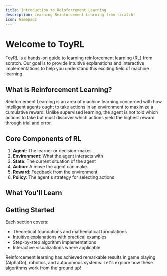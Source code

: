 ```yaml
---
title: Introduction to Reinforcement Learning
description: Learning Reinforcement Learning from scratch!
icon: Gamepad2
---
```


# Welcome to ToyRL

ToyRL is a hands-on guide to learning reinforcement learning (RL) from scratch. Our goal is to provide intuitive explanations and interactive implementations to help you understand this exciting field of machine learning.

## What is Reinforcement Learning?

Reinforcement Learning is an area of machine learning concerned with how intelligent agents ought to take actions in an environment to maximize a cumulative reward. Unlike supervised learning, the agent is not told which actions to take but must discover which actions yield the highest reward through trial and error.

## Core Components of RL

1. **Agent**: The learner or decision-maker
2. **Environment**: What the agent interacts with
3. **State**: The current situation of the agent
4. **Action**: A move the agent can make
5. **Reward**: Feedback from the environment
6. **Policy**: The agent's strategy for selecting actions

## What You'll Learn

<Cards>
  <Card title="Markov Decision Processes" href="/docs/rl/mdp" icon="Network" />
  <Card title="Q-Learning" href="/docs/rl/q_learning" icon="Table" />
</Cards>

## Getting Started

Each section covers:
- Theoretical foundations and mathematical formulations
- Intuitive explanations with practical examples
- Step-by-step algorithm implementations
- Interactive visualizations where applicable

Reinforcement learning has achieved remarkable results in game playing (AlphaGo), robotics, and autonomous systems. Let's explore how these algorithms work from the ground up!
